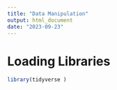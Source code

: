 ```yaml
---
title: "Data Manipulation"
output: html_document
date: "2023-09-23"
---
```


# Loading Libraries

```r
library(tidyverse )
```
